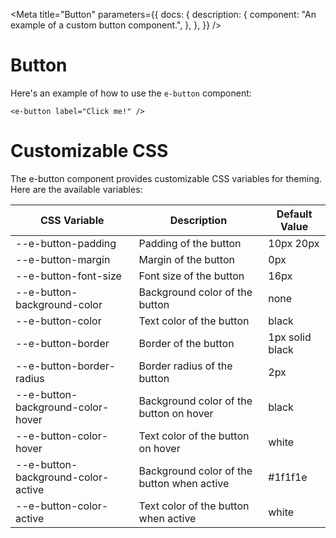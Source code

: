 
<Meta
  title="Button"
  parameters={{
    docs: {
      description: {
        component: "An example of a custom button component.",
      },
    },
  }}
/>

# Button

Here's an example of how to use the `e-button` component:

```tsx
<e-button label="Click me!" />
```

# Customizable CSS
The e-button component provides customizable CSS variables for theming. Here are the available variables:

| CSS Variable                      | Description                              | Default Value   |
| ----------------------------- | ---------------------------------------- | --------------- |
| --e-button-padding            | Padding of the button                    | 10px 20px       |
| --e-button-margin             | Margin of the button                     | 0px             |
| --e-button-font-size          | Font size of the button                  | 16px            |
| --e-button-background-color   | Background color of the button           | none            |
| --e-button-color              | Text color of the button                 | black           |
| --e-button-border             | Border of the button                     | 1px solid black |
| --e-button-border-radius      | Border radius of the button              | 2px             |
| --e-button-background-color-hover | Background color of the button on hover | black           |
| --e-button-color-hover        | Text color of the button on hover        | white           |
| --e-button-background-color-active | Background color of the button when active | #1f1f1e    |
| --e-button-color-active       | Text color of the button when active     | white           |

